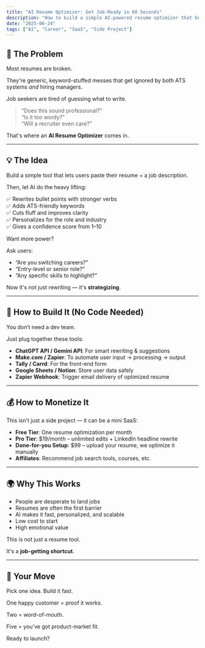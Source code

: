 ```yaml
---
title: "AI Resume Optimizer: Get Job-Ready in 60 Seconds"
description: "How to build a simple AI-powered resume optimizer that helps job seekers stand out fast."
date: "2025-06-24"
tags: ["AI", "Career", "SaaS", "Side Project"]
---
```


## 🧠 The Problem

Most resumes are broken.

They're generic, keyword-stuffed messes that get ignored by both ATS systems *and* hiring managers.

Job seekers are tired of guessing what to write.

> “Does this sound professional?”  
> “Is it too wordy?”  
> “Will a recruiter even care?”

That's where an **AI Resume Optimizer** comes in.

---

## 💡 The Idea

Build a simple tool that lets users paste their resume + a job description.

Then, let AI do the heavy lifting:

✅ Rewrites bullet points with stronger verbs  
✅ Adds ATS-friendly keywords  
✅ Cuts fluff and improves clarity  
✅ Personalizes for the role and industry  
✅ Gives a confidence score from 1–10

Want more power?

Ask users:
- “Are you switching careers?”
- “Entry-level or senior role?”
- “Any specific skills to highlight?”

Now it's not just rewriting — it's **strategizing**.

---

## 🔧 How to Build It (No Code Needed)

You don’t need a dev team.

Just plug together these tools:

- **ChatGPT API / Gemini API**: For smart rewriting & suggestions  
- **Make.com / Zapier**: To automate user input → processing → output  
- **Tally / Carrd**: For the front-end form  
- **Google Sheets / Notion**: Store user data safely  
- **Zapier Webhook**: Trigger email delivery of optimized resume  

---

## 💰 How to Monetize It

This isn't just a side project — it can be a mini SaaS:

- **Free Tier**: One resume optimization per month  
- **Pro Tier**: $19/month – unlimited edits + LinkedIn headline rewrite  
- **Done-for-you Setup**: $99 – upload your resume, we optimize it manually  
- **Affiliates**: Recommend job search tools, courses, etc.

---

## 🌍 Why This Works

- People are desperate to land jobs  
- Resumes are often the first barrier  
- AI makes it fast, personalized, and scalable  
- Low cost to start  
- High emotional value

This is not just a resume tool.

It's a **job-getting shortcut**.

---

## 🚀 Your Move

Pick one idea. Build it fast.

One happy customer = proof it works.

Two = word-of-mouth.

Five = you've got product-market fit.

Ready to launch?